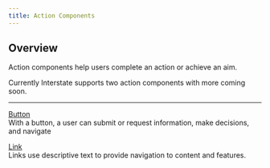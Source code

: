 ```yaml
---
title: Action Components 
---
```

## Overview 
Action components help users complete an action or achieve an aim. 

Currently Interstate supports two action components with more coming soon.

---
<div class="card">
<div class="card-layout">
  <div class="card-body">
    <div class="card-title"><a href="https://interstate-staging.awsgdmshednp.manheim.com/docs/components/action-components/button/">Button</a></div>
With a button, a user can submit or request information, make decisions, and navigate 
    
  </div>
</div>
</div>

<P></P>

<div class="card">
  <div class="card-layout">
  <div class="card-body">
    <div class="card-title"><a href="https://interstate-staging.awsgdmshednp.manheim.com/docs/components/action-components/link/">Link</a></div>
Links use descriptive text to provide navigation to content and features.   
  </div>
</div>
</div>
